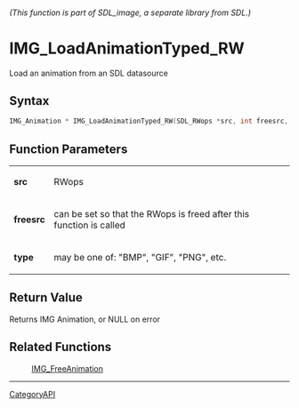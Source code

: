 ====== (This function is part of SDL_image, a separate library from SDL.) ======
= IMG_LoadAnimationTyped_RW =

Load an animation from an SDL datasource 

== Syntax ==

<syntaxhighlight lang='c'>
IMG_Animation * IMG_LoadAnimationTyped_RW(SDL_RWops *src, int freesrc, const char *type);
</syntaxhighlight>

== Function Parameters ==

{|
|'''src'''
|RWops
|-
|'''freesrc'''
|can be set so that the RWops is freed after this function is called
|-
|'''type'''
|may be one of: "BMP", "GIF", "PNG", etc.
|}

== Return Value ==

Returns IMG Animation, or NULL on error

== Related Functions ==

:[[IMG_FreeAnimation]]

----
[[CategoryAPI]]


